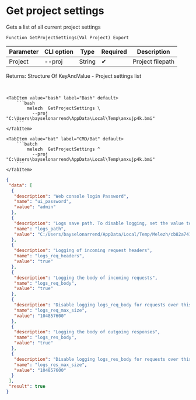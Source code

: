 ﻿---
sidebar_position: 3
description: Get project settings and other functions to work with Melezh in the Open Integration Package, a free open-source integration library for 1C:Enterprise 8, OneScript and CLI
keywords: [1C, 1С, 1С:Enterprise, 1С:Enterprise 8.3, API, Integration, Services, Exchange, OneScript, CLI]
---


# Get project settings
 Gets a list of all current project settings



`Function GetProjectSettings(Val Project) Export`

  | Parameter | CLI option | Type | Required | Description |
  |-|-|-|-|-|
  | Project | --proj | String | &#x2714; | Project filepath |

  
  Returns:  Structure Of KeyAndValue - Project settings list

<br/>



 

 <Tabs>
  
    <TabItem value="bash" label="Bash" default>
        ```bash
            melezh  GetProjectSettings \
              --proj "C:\Users\bayselonarrend\AppData\Local\Temp\anxujp4k.bmi"
        ```
    </TabItem>
  
    <TabItem value="bat" label="CMD/Bat" default>
        ```batch
            melezh  GetProjectSettings ^
              --proj "C:\Users\bayselonarrend\AppData\Local\Temp\anxujp4k.bmi"
        ```
    </TabItem>
</Tabs>

```json title="Result"
{
 "data": [
  {
   "description": "Web console login Password",
   "name": "ui_password",
   "value": "admin"
  },
  {
   "description": "Logs save path. To disable logging, set the value to empty",
   "name": "logs_path",
   "value": "C:/Users/bayselonarrend/AppData/Local/Temp/Melezh/cb82a741-27d0-4be9-acbb-5accf5bd2e7f"
  },
  {
   "description": "Logging of incoming request headers",
   "name": "logs_req_headers",
   "value": "true"
  },
  {
   "description": "Logging the body of incoming requests",
   "name": "logs_req_body",
   "value": "true"
  },
  {
   "description": "Disable logging logs_req_body for requests over this size (in bytes). 0 - no limitation",
   "name": "logs_req_max_size",
   "value": "104857600"
  },
  {
   "description": "Logging the body of outgoing responses",
   "name": "logs_res_body",
   "value": "true"
  },
  {
   "description": "Disable logging logs_res_body for requests over this size (in bytes). 0 - no limitation",
   "name": "logs_res_max_size",
   "value": "104857600"
  }
 ],
 "result": true
}
```
